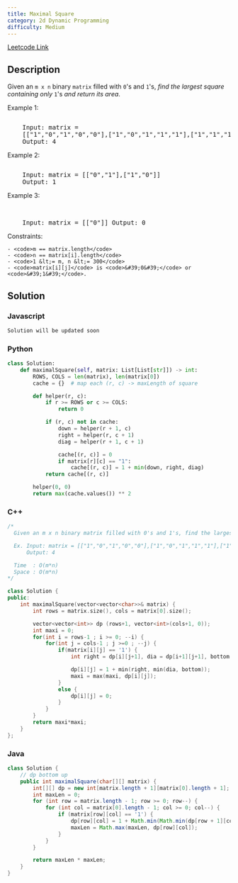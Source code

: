 ```yaml
---
title: Maximal Square
category: 2d Dynamic Programming
difficulty: Medium
---
```


<Callout>

[Leetcode Link](https://leetcode.com/problems/maximal-square)

</Callout>

## Description

Given an <code>m x n</code> binary <code>matrix</code> filled with <code>0</code>&#39;s and <code>1</code>&#39;s, _find the largest square containing only_ <code>1</code>&#39;s _and return its area_.

Example 1:

<Image
	alt=""
	src="https://assets.leetcode.com/uploads/2020/11/26/max1grid.jpg"
	width={400}
	height={319}
/>
<br />
<pre className="overflow-x-auto">
	Input: matrix =
	[[&quot;1&quot;,&quot;0&quot;,&quot;1&quot;,&quot;0&quot;,&quot;0&quot;],[&quot;1&quot;,&quot;0&quot;,&quot;1&quot;,&quot;1&quot;,&quot;1&quot;],[&quot;1&quot;,&quot;1&quot;,&quot;1&quot;,&quot;1&quot;,&quot;1&quot;],[&quot;1&quot;,&quot;0&quot;,&quot;0&quot;,&quot;1&quot;,&quot;0&quot;]]
	Output: 4
</pre>

Example 2:

<Image
	alt=""
	src="https://assets.leetcode.com/uploads/2020/11/26/max2grid.jpg"
	width={165}
	height={165}
/>
<br />
<pre className="overflow-x-auto">
	Input: matrix = [[&quot;0&quot;,&quot;1&quot;],[&quot;1&quot;,&quot;0&quot;]]
	Output: 1
</pre>

Example 3:

<br />
<pre className="overflow-x-auto">
	Input: matrix = [[&quot;0&quot;]] Output: 0
</pre>

Constraints:

    - <code>m == matrix.length</code>
    - <code>n == matrix[i].length</code>
    - <code>1 &lt;= m, n &lt;= 300</code>
    - <code>matrix[i][j]</code> is <code>&#39;0&#39;</code> or <code>&#39;1&#39;</code>.

## Solution

### Javascript

```javascript
Solution will be updated soon
```

### Python

```python
class Solution:
    def maximalSquare(self, matrix: List[List[str]]) -> int:
        ROWS, COLS = len(matrix), len(matrix[0])
        cache = {}  # map each (r, c) -> maxLength of square

        def helper(r, c):
            if r >= ROWS or c >= COLS:
                return 0

            if (r, c) not in cache:
                down = helper(r + 1, c)
                right = helper(r, c + 1)
                diag = helper(r + 1, c + 1)

                cache[(r, c)] = 0
                if matrix[r][c] == "1":
                    cache[(r, c)] = 1 + min(down, right, diag)
            return cache[(r, c)]

        helper(0, 0)
        return max(cache.values()) ** 2

```

### C++

```cpp
/*
  Given an m x n binary matrix filled with 0's and 1's, find the largest square containing only 1's and return its area.

  Ex. Input: matrix = [["1","0","1","0","0"],["1","0","1","1","1"],["1","1","1","1","1"],["1","0","0","1","0"]]
      Output: 4

  Time  : O(m*n)
  Space : O(m*n)
*/

class Solution {
public:
    int maximalSquare(vector<vector<char>>& matrix) {
        int rows = matrix.size(), cols = matrix[0].size();

        vector<vector<int>> dp (rows+1, vector<int>(cols+1, 0));
        int maxi = 0;
        for(int i = rows-1 ; i >= 0; --i) {
            for(int j = cols-1 ; j >=0 ; --j) {
                if(matrix[i][j] == '1') {
                    int right = dp[i][j+1], dia = dp[i+1][j+1], bottom = dp[i+1][j];

                    dp[i][j] = 1 + min(right, min(dia, bottom));
                    maxi = max(maxi, dp[i][j]);
                }
                else {
                    dp[i][j] = 0;
                }
            }
        }
        return maxi*maxi;
    }
};

```

### Java

```java
class Solution {
    // dp bottom up
    public int maximalSquare(char[][] matrix) {
        int[][] dp = new int[matrix.length + 1][matrix[0].length + 1];
        int maxLen = 0;
        for (int row = matrix.length - 1; row >= 0; row--) {
            for (int col = matrix[0].length - 1; col >= 0; col--) {
                if (matrix[row][col] == '1') {
                    dp[row][col] = 1 + Math.min(Math.min(dp[row + 1][col], dp[row][col + 1]), dp[row + 1][col + 1]);
                    maxLen = Math.max(maxLen, dp[row][col]);
                }
            }
        }

        return maxLen * maxLen;
    }
}
```
